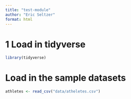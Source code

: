 ```yaml
---
title: "test-module"
author: "Eric Seltzer"
format: html
---
```


# 1 Load in tidyverse
```r
library(tidyverse)
```

# Load in the sample datasets
```r
athletes <- read_csv("data/atheletes.csv")
```

